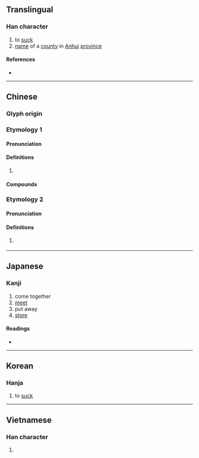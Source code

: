 {{character info}}
==Translingual==

===Han character===
{{Han char|rn=76|rad=欠|as=12|sn=16|four=87182|canj=OMNO|ids=⿰翕欠}}

# to [[suck]]
# [[name]] of a [[county]] in [[Anhui]] [[province]]

====References====
* {{Han ref|kx=0572.180|dkj=16204|dj=0960.170|hdz=32151.110|uh=6B59|ud=27481|bh=BEF9|bd=48889}}

----

==Chinese==
{{zh-forms}}

===Glyph origin===
{{Han etym}}

===Etymology 1===

====Pronunciation====
{{zh-pron
|m=xī,xié
|c=kap1
|mc=1
|oc=1,2
|ma=
|cat=v
}}

====Definitions====
{{zh-hanzi}}

# {{rfdef|zh}}

====Compounds====
{{zh-der|歙漆阿膠|歙歙|歙張|歙硯|歙肩|歙赩}}

===Etymology 2===

====Pronunciation====
{{zh-pron
|m=shè
|c=sip3
|mc=2
|oc=n,1
|ma=
|cat=pn
}}

====Definitions====
{{zh-hanzi}}

# {{zh-div|縣}} {{place|zh|t=[[She]] County|county|prefecture-level city/Huangshan|p/Anhui|c/China}}

----

==Japanese==

===Kanji===
{{ja-kanji|grade=|rs=欠12}}

# come together
# [[meet]]
# put away
# [[store]]

====Readings====
* {{ja-readings
|goon=こう<こふ, しょう<せふ
|kanon=きゅう<きふ, しょう<せふ
|kun=す-う
}}

----

==Korean==

===Hanja===
{{ko-hanja|흡}}

# to [[suck]]

----

==Vietnamese==

===Han character===
{{vi-readings|readings=hấp,sợ,thiệp|rs=欠12}}

# {{rfdef|vi|sort=欠12}}